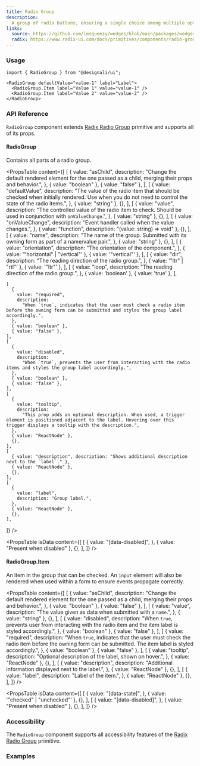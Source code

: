 ```yaml
---
title: Radio Group
description:
  A group of radio buttons, ensuring a single choice among multiple options.
links:
  source: https://github.com/lmsqueezy/wedges/blob/main/packages/wedges/src/components/RadioGroup/RadioGroup.tsx
  radix: https://www.radix-ui.com/docs/primitives/components/radio-group
---
```


<PreviewComponent name="radio-group/preview" />

### Usage

```tsx
import { RadioGroup } from "@designali/ui";
```

```tsx showLineNumbers
<RadioGroup defaultValue="value-1" label="Label">
  <RadioGroup.Item label="Value 1" value="value-1" />
  <RadioGroup.Item label="Value 2" value="value-2" />
</RadioGroup>
```

### API Reference

`RadioGroup` component extends
<a href="https://www.radix-ui.com/docs/primitives/components/radio-group" target="_blank" rel='nofollow noreferrer'>Radix
Radio Group</a> primitive and supports all of its props.

#### RadioGroup

Contains all parts of a radio group.

<PropsTable
  content={[
    [
      {
        value: "asChild",
        description:
          "Change the default rendered element for the one passed as a child, merging their props and behavior.",
      },
      { value: "boolean" },
      { value: "false" },
    ],
    [
      {
        value: "defaultValue",
        description:
          "The value of the radio item that should be checked when initially rendered. Use when you do not need to control the state of the radio items.",
      },
      { value: "string" },
      {},
    ],
    [
      {
        value: "value",
        description:
          "The controlled value of the radio item to check. Should be used in conjunction with `onValueChange`.",
      },
      { value: "string" },
      {},
    ],
    [
      {
        value: "onValueChange",
        description: "Event handler called when the value changes.",
      },
      { value: "function", description: "(value: string) => void" },
      {},
    ],
    [
      {
        value: "name",
        description:
          "The name of the group. Submitted with its owning form as part of a name/value pair.",
      },
      { value: "string" },
      {},
    ],
    [
      {
        value: "orientation",
        description: "The orientation of the component.",
      },
      { value: '"horizontal" | "vertical"' },
      { value: '"vertical"' },
    ],
    [
      {
        value: "dir",
        description: "The reading direction of the radio group.",
      },
      { value: '"ltr" | "rtl"' },
      { value: '"ltr"' },
    ],
    [
      {
        value: "loop",
        description: "The reading direction of the radio group.",
      },
      { value: 'boolean' },
      { value: 'true' },
    ],

    [
      {
        value: "required",
        description:
          "When `true`, indicates that the user must check a radio item before the owning form can be submitted and styles the group label accordingly.",
      },
      { value: "boolean" },
      { value: "false" },
    ],
    [
      {
        value: "disabled",
        description:
          "When `true`, prevents the user from interacting with the radio items and styles the group label accordingly.",
      },
      { value: "boolean" },
      { value: "false" },
    ],
    [
      {
        value: "tooltip",
        description:
          "This prop adds an optional description. When used, a trigger element is positioned adjacent to the label. Hovering over this trigger displays a tooltip with the description.",
      },
      { value: "ReactNode" },
      {},
    ],
    [
      { value: "description", description: "Shows additional description next to the `label`." },
      { value: "ReactNode" },
      {},
    ],
    [
      {
        value: "label",
        description: "Group label.",
      },
      { value: "ReactNode" },
      {},
    ],

]} />

<PropsTable
  isData
  content={[
    [
      {
        value: "[data-disabled]",
      },
      { value: "Present when disabled" },
      {},
    ],
  ]}
/>

#### RadioGroup.Item

An item in the group that can be checked. An `input` element will also be
rendered when used within a form to ensure events propagate correctly.

<PropsTable
  content={[
    [
      {
        value: "asChild",
        description:
          "Change the default rendered element for the one passed as a child, merging their props and behavior.",
      },
      { value: "boolean" },
      { value: "false" },
    ],
    [
      {
        value: "value",
        description: "The value given as data when submitted with a `name`.",
      },
      { value: "string" },
      {},
    ],
    [
      {
        value: "disabled",
        description:
          "When `true`, prevents user from interacting with the radio item and the item label is styled accordingly.",
      },
      { value: "boolean" },
      { value: "false" },
    ],
    [
      {
        value: "required",
        description:
          "When `true`, indicates that the user must check the radio item before the owning form can be submitted. The item label is styled accordingly.",
      },
      { value: "boolean" },
      { value: "false" },
    ],
    [
      {
        value: "tooltip",
        description: "Optional description of the label, shown on hover.",
      },
      { value: "ReactNode" },
      {},
    ],
    [
      {
        value: "description",
        description: "Additional information displayed next to the label.",
      },
      { value: "ReactNode" },
      {},
    ],
    [
      {
        value: "label",
        description: "Label of the item.",
      },
      { value: "ReactNode" },
      {},
    ],
  ]}
/>

<PropsTable
  isData
  content={[
    [
      {
        value: "[data-state]",
      },
      { value: '"checked" | "unchecked"' },
      {},
    ],
    [
      {
        value: "[data-disabled]",
      },
      { value: "Present when disabled" },
      {},
    ],
  ]}
/>

### Accessibility

The `RadioGroup` component supports all accessibility features of the
<a href="https://www.radix-ui.com/primitives/docs/components/radio-group#accessibility" target="_blank" rel='nofollow noreferrer'>Radix
Radio Group</a> primitive.

### Examples

<PreviewComponent name="radio-group/example-1" />

